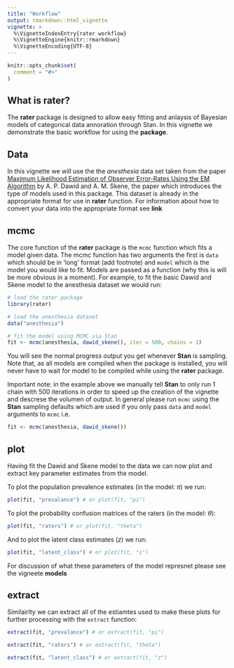 ```yaml
---
title: "Workflow"
output: rmarkdown::html_vignette
vignette: >
  %\VignetteIndexEntry{rater workflow}
  %\VignetteEngine{knitr::rmarkdown}
  %\VignetteEncoding{UTF-8}
---
```


```r
knitr::opts_chunk$set(
  comment = "#>"
)
```

## What is rater?

The **rater** package is designed to allow easy fitting and anlaysis of Bayesian 
models of categorical data annoration through Stan. In this vignette we demonstrate
the basic workflow for using the **package**. 

## Data

In this vignette we will use the the *anesthesia* data set taken from the paper
[Maximum Likelihood Estimation of Observer Error-Rates Using the EM Algorithm](https://www.jstor.org/stable/2346806) by A. P. Dawid and A. M. Skene, the paper which introduces the type of models used in this package. This dataset  is already in the appropriate format for use in **rater** function. For information about how to convert your data into the appropriate format see __link__

## mcmc

The core function of the **rater** package is the `mcmc` function which fits a model 
given data. The mcmc function has two arguments the first is `data` which should be in 
'long' format (add footnote) and `model` which is the model you would like to fit. 
Models are passed as a function (why this is will be more obvious in a moment). For 
example, to fit the basic Dawid and Skene model to the anesthesia dataset we 
would run: 

```r
# load the rater package
library(rater)

# load the anesthesia dataset
data("anesthesia")

# fit the model using MCMC via Stan 
fit <- mcmc(anesthesia, dawid_skene(), iter = 500, chains = 1)
```

You will see the normal progress output you get whenever **Stan** is sampling. Note that, 
as all models are compiled when the package is installed, you will never have to 
wait for model to be compiled while using the **rater** package. 

Important note: in the example above we manually tell **Stan** to only run 1 chain
with 500 iterations in order to speed up the creation of the vignette and descrese the 
volumen of output. In general please run `mcmc` using the **Stan** sampling defaults
which are used if you only pass `data` and `model` arguments to `mcmc` i.e.

```r
fit <- mcmc(anesthesia, dawid_skene())
```

## plot

Having fit the Dawid and Skene model to the data we can now plot and extract key 
parameter estimates from the model. 

To plot the population prevalence estimates (in the model: $\pi$) we run:

```r
plot(fit, "prevalance") # or plot(fit, "pi")
```

To plot the probability confusion matrices of the raters (in the model: $\theta$):

```r
plot(fit, "raters") # or plot(fit, "theta")
```

And to plot the latent class estimates ($z$) we run:

```r
plot(fit, "latent_class") # or plot(fit, "z")
```

For discussion of what these parameters of the model represnet please see the vigneete __models__

## extract

Similairlty we can extract all of the estiamtes used to make these plots for further 
processing with the `extract` function:

```r
extract(fit, "prevalance") # or extract(fit, "pi")

extract(fit, "raters") # or extract(fit, "theta")

extract(fit, "latent_class") # or extract(fit, "z")
```

